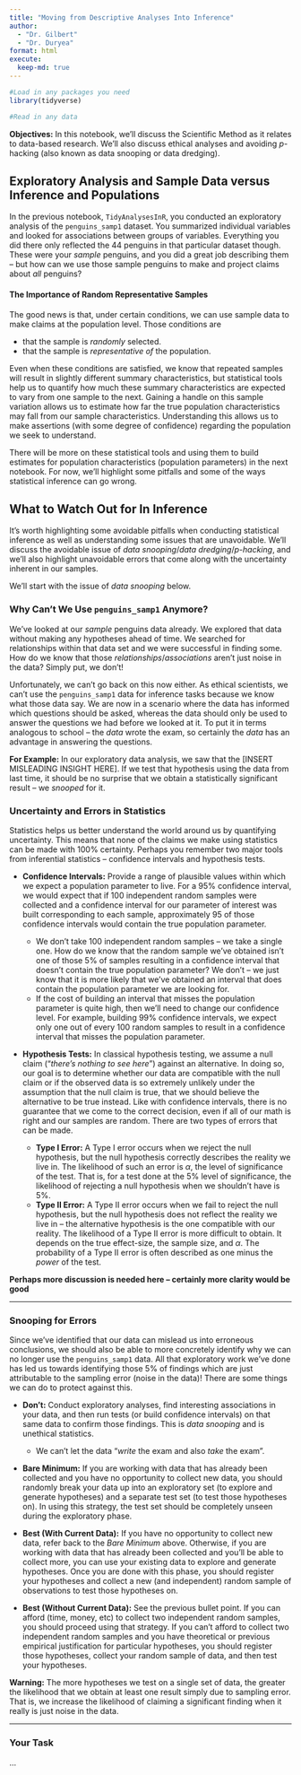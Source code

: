 ```yaml
---
title: "Moving from Descriptive Analyses Into Inference"
author: 
  - "Dr. Gilbert" 
  - "Dr. Duryea"
format: html
execute:
  keep-md: true
---
```


```r
#Load in any packages you need
library(tidyverse)

#Read in any data

```

**Objectives:** In this notebook, we'll discuss the Scientific Method as it relates to data-based research. We'll also discuss ethical analyses and avoiding $p$-hacking (also known as data snooping or data dredging).

## Exploratory Analysis and Sample Data versus Inference and Populations

In the previous notebook, `TidyAnalysesInR`, you conducted an exploratory analysis of the `penguins_samp1` dataset. You summarized individual variables and looked for associations between groups of variables. Everything you did there only reflected the $44$ penguins in that particular dataset though. These were your *sample* penguins, and you did a great job describing them -- but how can we use those sample penguins to make and project claims about *all* penguins?

#### The Importance of Random Representative Samples

The good news is that, under certain conditions, we can use sample data to make claims at the population level. Those conditions are 

+ that the sample is *randomly* selected. 
+ that the sample is *representative of* the population.

Even when these conditions are satisfied, we know that repeated samples will result in slightly different summary characteristics, but statistical tools help us to quantify how much these summary characteristics are expected to vary from one sample to the next. Gaining a handle on this sample variation allows us to estimate how far the true population characteristics may fall from our sample characteristics. Understanding this allows us to make assertions (with some degree of confidence) regarding the population we seek to understand.

There will be more on these statistical tools and using them to build estimates for population characteristics (population parameters) in the next notebook. For now, we'll highlight some pitfalls and some of the ways statistical inference can go wrong.

## What to Watch Out for In Inference

It's worth highlighting some avoidable pitfalls when conducting statistical inference as well as understanding some issues that are unavoidable. We'll discuss the avoidable issue of *data snooping*/*data dredging*/*p-hacking*, and we'll also highlight unavoidable errors that come along with the uncertainty inherent in our samples. 

We'll start with the issue of *data snooping* below.

### Why Can't We Use `penguins_samp1` Anymore?

We've looked at our *sample* penguins data already. We explored that data without making any hypotheses ahead of time. We searched for relationships within that data set and we were successful in finding some. How do we know that those *relationships*/*associations* aren't just noise in the data? Simply put, we don't! 

Unfortunately, we can't go back on this now either. As ethical scientists, we can't use the `penguins_samp1` data for inference tasks because we know what those data say. We are now in a scenario where the data has informed which questions should be asked, whereas the data should only be used to answer the questions we had before we looked at it. To put it in terms analogous to school -- the *data* wrote the exam, so certainly the *data* has an advantage in answering the questions.

**For Example:** In our exploratory data analysis, we saw that the [INSERT MISLEADING INSIGHT HERE]. If we test that hypothesis using the data from last time, it should be no surprise that we obtain a statistically significant result -- we *snooped* for it.

### Uncertainty and Errors in Statistics

Statistics helps us better understand the world around us by quantifying uncertainty. This means that none of the claims we make using statistics can be made with 100% certainty. Perhaps you remember two major tools from inferential statistics -- confidence intervals and hypothesis tests.

+ **Confidence Intervals:** Provide a range of plausible values within which we expect a population parameter to live. For a 95% confidence interval, we would expect that if 100 independent random samples were collected and a confidence interval for our parameter of interest was built corresponding to each sample, approximately 95 of those confidence intervals would contain the true population parameter. 

  + We don't take 100 independent random samples -- we take a single one. How do we know that the random sample we've obtained isn't one of those 5% of samples resulting in a confidence interval that doesn't contain the true population parameter? We don't -- we just know that it is more likely that we've obtained an interval that does contain the population parameter we are looking for.
  + If the cost of building an interval that misses the population parameter is quite high, then we'll need to change our confidence level. For example, building 99% confidence intervals, we expect only one out of every 100 random samples to result in a confidence interval that misses the population parameter.
  
+ **Hypothesis Tests:** In classical hypothesis testing, we assume a null claim ("*there's nothing to see here*") against an alternative. In doing so, our goal is to determine whether our data are compatible with the null claim or if the observed data is so extremely unlikely under the assumption that the null claim is true, that we should believe the alternative to be true instead. Like with confidence intervals, there is no guarantee that we come to the correct decision, even if all of our math is right and our samples are random. There are two types of errors that can be made.

  + **Type I Error:** A Type I error occurs when we reject the null hypothesis, but the null hypothesis correctly describes the reality we live in. The likelihood of such an error is $\alpha$, the level of significance of the test. That is, for a test done at the 5% level of significance, the likelihood of rejecting a null hypothesis when we shouldn't have is 5%.
  + **Type II Error:** A Type II error occurs when we fail to reject the null hypothesis, but the null hypothesis does not reflect the reality we live in -- the alternative hypothesis is the one compatible with our reality. The likelihood of a Type II error is more difficult to obtain. It depends on the true effect-size, the sample size, and $\alpha$. The probability of a Type II error is often described as one minus the *power* of the test.
  
**Perhaps more discussion is needed here -- certainly more clarity would be good**

***

### Snooping for Errors

Since we've identified that our data can mislead us into erroneous conclusions, we should also be able to more concretely identify why we can no longer use the `penguins_samp1` data. All that exploratory work we've done has led us towards identifying those 5% of findings which are just attributable to the sampling error (noise in the data)! There are some things we can do to protect against this.

+ **Don't:** Conduct exploratory analyses, find interesting associations in your data, and then run tests (or build confidence intervals) on that same data to confirm those findings. This is *data snooping* and is unethical statistics.

  + We can't let the data "*write* the exam and also *take* the exam".
  
+ **Bare Minimum:** If you are working with data that has already been collected and you have no opportunity to collect new data, you should randomly break your data up into an exploratory set (to explore and generate hypotheses) and a separate test set (to test those hypotheses on). In using this strategy, the test set should be completely unseen during the exploratory phase.
+ **Best (With Current Data):** If you have no opportunity to collect new data, refer back to the *Bare Minimum* above. Otherwise, if you are working with data that has already been collected and you'll be able to collect more, you can use your existing data to explore and generate hypotheses. Once you are done with this phase, you should register your hypotheses and collect a new (and independent) random sample of observations to test those hypotheses on.
+ **Best (Without Current Data):** See the previous bullet point. If you can afford (time, money, etc) to collect two independent random samples, you should proceed using that strategy. If you can't afford to collect two independent random samples and you have theoretical or previous empirical justification for particular hypotheses, you should register those hypotheses, collect your random sample of data, and then test your hypotheses.

**Warning:** The more hypotheses we test on a single set of data, the greater the likelihood that we obtain at least one result simply due to sampling error. That is, we increase the likelihood of claiming a significant finding when it really is just noise in the data.

***

### Your Task

...
